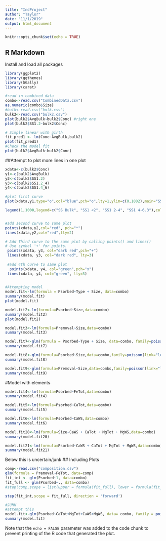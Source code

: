---
title: "IndProject"
author: "Taylor"
date: "11/1/2019"
output: html_document
---

```{r setup, include=FALSE, warning=FALSE}
knitr::opts_chunk$set(echo = TRUE)
```

## R Markdown

Install and load all packages
```{r}
library(ggplot2)
library(ggthemes)
library(GGally)
library(caret)
```

```{r}
#read in combined data
combo<-read.csv("CombinedData.csv")
as.numeric(combo$Size)
#bulk<-read.csv("bulk.csv")
bulk2<-read.csv("bulk2.csv")
plot(bulk2$AvgBulk~bulk2$Conc) #right one
plot(bulk2$SS1.2~bulk2$Conc)

# Simple linear with girth
fit_pred1 <- lm(Conc~AvgBulk,bulk2)
plot(fit_pred1)
#Check the model fit
plot(bulk2$AvgBulk~bulk2$Conc)


```
##Attempt to plot more lines in one plot
```{r}
xdata<-c(bulk2$Conc)
y1<-c(bulk2$AvgBulk)
y2<-c(bulk2$SS1.2)
y3<-c(bulk2$SS1.2_4)
y4<-c(bulk2$SS1.4_6)

#plot first curve
plot(xdata,y1,type="o",col="blue",pch="o",lty=1,ylim=c(0,1002),main="SS1 particle sizes vs Standard",xlab="Initial P concentration (mg/L", ylab="P sorbed onto solid (mg/L)")

legend(1,1000,legend=c("SS Bulk", "SS1 <2", "SS1 2-4", "SS1 4-6.3"),col=c("blue","red","dark red", "green"),lty=1:2,cex=0.8, title="SS size",text.font=4)


#add second curve to same plot
points(xdata,y2,col="red", pch="*")
lines(xdata,y2,col="red",lty=2)

# Add Third curve to the same plot by calling points() and lines()
# Use symbol '+' for points.
 points(xdata, y3, col="dark red",pch="+")
 lines(xdata, y3, col="dark red", lty=3)
 
 #add 4th curve to same plot
  points(xdata, y4, col="green",pch="x")
 lines(xdata, y4, col="green", lty=3)
 
```

```{r}
#Attempting model
model.fit<-lm(formula = Psorbed~Type + Size, data=combo)
summary(model.fit)
plot(model.fit)

model.fit2<-lm(formula=Psorbed~Size,data=combo)
summary(model.fit2)
plot(model.fit2)

model.fit3<-lm(formula=Premoval~Size,data=combo)
summary(model.fit3)

model.fit7<-glm(formula = Psorbed~Type + Size, data=combo, family=poisson(link="log"))
summary(model.fit7)

model.fit8<-glm(formula=Psorbed~Size,data=combo,family=poisson(link="log"))
summary(model.fit8)

model.fit9<-glm(formula=Premoval~Size,data=combo,family=poisson(link="log"))
summary(model.fit9)


```
#Model with elements
```{r}
model.fit4<-lm(formula=Psorbed~FeTot,data=combo)
summary(model.fit4)

model.fit5<-lm(formula=Psorbed~CaTot,data=combo)
summary(model.fit5)

model.fit6<-lm(formula=Psorbed~CaWS,data=combo)
summary(model.fit6)

model.fit20<-lm(formula=Size~CaWS + CaTot + MgTot + MgWS,data=combo)
summary(model.fit20)

model.fit21<-lm(formula=Psorbed~CaWS + CaTot + MgTot + MgWS,data=combo)
summary(model.fit21)
```


Below this is uncertain/junk
## Including Plots

```{r}
comp<-read.csv("composition.csv")
glm(formula = Premoval~FeTot, data=comp)
fit_int <- glm(Psorbed~1, data=combo)
fit_full <- glm(Psorbed~., data=combo)
#step(comp,scope = list(upper = formula(fit_full), lower = formula(fit_int)), direction = 'forward')

step(fit_int,scope = fit_full, direction = 'forward')

#JUNK
#attempt this
model.fit<-glm(Psorbed~CaTot+MgTot+CaWS+MgWS, data= combo, family = poisson(link="log"))
summary(model.fit)
```

Note that the `echo = FALSE` parameter was added to the code chunk to prevent printing of the R code that generated the plot.
